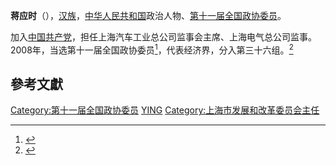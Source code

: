 '''蒋应时'''（{{bd|1949年||}}），[[汉族|汉族]]，[[中华人民共和国|中华人民共和国]]政治人物、[[第十一届全国政协委员|第十一届全国政协委员]]。

加入[[中国共产党|中国共产党]]，担任上海汽车工业总公司监事会主席、上海电气总公司监事。2008年，当选第十一届全国政协委员<ref>{{cite news|title=第十一届全国政协委员名单|url=http://www.indaa.com.cn/zt/2009qglh/zxzs/200903/t20090303_127573.html|accessdate=2013-04-09|newspaper=新华社北京1月25日电 中国人民政治协商会议第十一届全国委员会委员名单(共2237人，2008年1月25日政协第十届全国委员会常务委员会第二十次会议通过)|date=2008年1月25日|deadurl=yes|archiveurl=https://web.archive.org/web/20130928014403/http://www.indaa.com.cn/zt/2009qglh/zxzs/200903/t20090303_127573.html|archivedate=2013年9月28日}}</ref>，代表经济界，分入第三十六组。<ref>{{cite news|title=全国政协信息-蒋应时|url=http://www.cppcc.gov.cn/CMS/wylibary/showJcwyxtInfoWylibary.action?tabJcwyxt.guid=11W0012870&wytype=wjwy|accessdate=2013-04-11|newspaper=全国政协委员会|archive-date=2019-08-16|archive-url=https://web.archive.org/web/20190816174204/http://www.cppcc.gov.cn/CMS/wylibary/showJcwyxtInfoWylibary.action?tabJcwyxt.guid=11W0012870&wytype=wjwy|dead-url=no}}</ref>

==參考文獻==
{{reflist}}
{{中国政治人物小作品}}

[[Category:第十一届全国政协委员|Category:第十一届全国政协委员]]
[[Category:蔣姓|YING]]
[[Category:上海市发展和改革委员会主任|Category:上海市发展和改革委员会主任]]